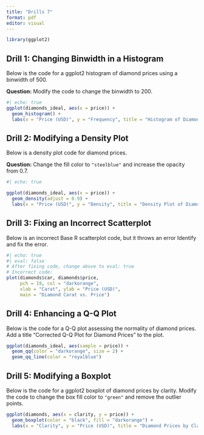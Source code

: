 ```yaml
---
title: "Drills 7"
format: pdf
editor: visual
---
```


```r
library(ggplot2)
```

## Drill 1: Changing Binwidth in a Histogram

Below is the code for a ggplot2 histogram of diamond prices using a binwidth of 500.

**Question:** Modify the code to change the binwidth to 200.

```r
#| echo: true
ggplot(diamonds_ideal, aes(x = price)) +
  geom_histogram() +
  labs(x = "Price (USD)", y = "Frequency", title = "Histogram of Diamond Prices")
```

## Drill 2: Modifying a Density Plot
  
Below is a density plot code for diamond prices.

**Question:** Change the fill color to `"steelblue"` and increase the opacity from 0.7.

```r
#| echo: true

ggplot(diamonds_ideal, aes(x = price)) +
  geom_density(adjust = 0.9) +
  labs(x = "Price (USD)", y = "Density", title = "Density Plot of Diamond Prices")
```

## Drill 3: Fixing an Incorrect Scatterplot
  
Below is an incorrect Base R scatterplot code, but it throws an error
 Identify and fix the error.

```r
#| echo: true
#| eval: false
# After fixing code, change above to eval: true
# Incorrect code:
plot(diamonds$car, diamonds$price,
     pch = 19, col = "darkorange",
     xlab = "Carat", ylab = "Price (USD)",
     main = "Diamond Carat vs. Price")
```

## Drill 4: Enhancing a Q-Q Plot
  
  Below is the code for a Q-Q plot assessing the normality of diamond prices. Add a title "Corrected Q-Q Plot for Diamond Prices" to the plot.

```r
ggplot(diamonds_ideal, aes(sample = price)) +
  geom_qq(color = "darkorange", size = 2) +
  geom_qq_line(color = "royalblue")
```

## Drill 5: Modifying a Boxplot
  
Below is the code for a ggplot2 boxplot of diamond prices by clarity.
Modify the code to change the box fill color to `"green"` and remove the outlier points.

```r
ggplot(diamonds, aes(x = clarity, y = price)) +
  geom_boxplot(color = "black", fill = "darkorange") +
  labs(x = "Clarity", y = "Price (USD)", title = "Diamond Prices by Clarity")
```

